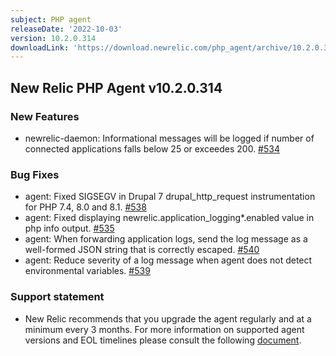 ```yaml
---
subject: PHP agent
releaseDate: '2022-10-03'
version: 10.2.0.314
downloadLink: 'https://download.newrelic.com/php_agent/archive/10.2.0.314'
---
```

## New Relic PHP Agent v10.2.0.314

### New Features
* newrelic-daemon: Informational messages will be logged if number of connected applications falls below 25 or exceedes 200. [#534](https://github.com/newrelic/newrelic-php-agent/pull/534)

### Bug Fixes
* agent: Fixed SIGSEGV in Drupal 7 drupal_http_request instrumentation for PHP 7.4, 8.0 and 8.1. [#538](https://github.com/newrelic/newrelic-php-agent/pull/538)
* agent: Fixed displaying newrelic.application_logging*.enabled value in php info output. [#535](https://github.com/newrelic/newrelic-php-agent/pull/535)
* agent: When forwarding application logs, send the log message as a well-formed JSON string that is correctly escaped. [#540](https://github.com/newrelic/newrelic-php-agent/pull/540)
* agent: Reduce severity of a log message when agent does not detect environmental variables. [#539](https://github.com/newrelic/newrelic-php-agent/pull/539)


### Support statement
* New Relic recommends that you upgrade the agent regularly and at a minimum every 3 months. For more information on supported agent versions and EOL timelines please consult the following [document](https://docs.newrelic.com/docs/apm/agents/php-agent/getting-started/php-agent-eol-policy/).

